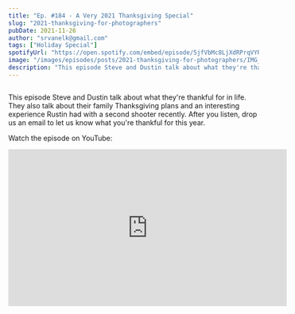```yaml
---
title: "Ep. #184 - A Very 2021 Thanksgiving Special"
slug: "2021-thanksgiving-for-photographers"
pubDate: 2021-11-26
author: "srvanelk@gmail.com"
tags: ["Holiday Special"]
spotifyUrl: "https://open.spotify.com/embed/episode/5jfVbMc8LjXdRPrqVYRshC?utm_source=generator"
image: "/images/episodes/posts/2021-thanksgiving-for-photographers/IMG_5056.webp"
description: "This episode Steve and Dustin talk about what they're thankful for in life. They also talk about their family Thanksgiving plans and an interesting experience Rustin had with a second shooter recently. After you listen, drop us an email to let us know what you're thankful for this year."
---
```


<figure>
  <img src="/images/episodes/posts/2021-thanksgiving-for-photographers/IMG_5056.webp" alt="" />
</figure>
<SpotifyEmbed
  spotifyUrl={frontmatter.spotifyUrl}
  coverImage={frontmatter.image}
  coverAlt={frontmatter.title}
  title="Wedding Photo Hangover"
  subtitle="Tap to load this episode"
/>

This episode Steve and Dustin talk about what they're thankful for in life. They also talk about their family Thanksgiving plans and an interesting experience Rustin had with a second shooter recently. After you listen, drop us an email to let us know what you're thankful for this year.

Watch the episode on YouTube:
<iframe width="560" height="315" src="https://www.youtube.com/embed/qvBBFE-a60k" frameborder="0" allow="autoplay; encrypted-media" allowfullscreen></iframe>
